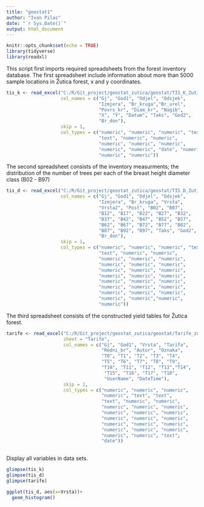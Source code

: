 ```yaml
---
title: "geostat1"
author: "Ivan Pilas"
date: "`r Sys.Date()`"
output: html_document
---
```


```r
knitr::opts_chunk$set(echo = TRUE)
library(tidyverse)
library(readxl)
```

This script first imports required spreadsheets from the forest inventory database. The first spreadsheet include information about more than 5000 sample locations in Žutica forest, x and y coordinates. 

```r
tis_k <- read_excel("C:/R/Git_project/geostat_zutica/geostat/TIS_K_Zutica.xlsx",
                    col_names = c("Gj", "God1", "Odjel", "Odsjek", 
                                  "Izmjera", "Br_kruga","Br_urel", 
                                  "Povrs_kr", "Diam_kr", "Nagib", 
                                  "X", "Y", "Datum", "Taks", "God2", 
                                  "Br_don"),
                    skip = 1,
                    col_types = c("numeric", "numeric", "numeric", "text", 
                                  "text", "numeric", "numeric", 
                                  "numeric", "numeric", "numeric", 
                                  "numeric", "numeric", "date", "numeric",
                                  "numeric", "numeric"))
```

The second spreadsheet consists of the inventory measurments; the distribution of the number of trees per each of the breast height diameter class (B02 - B97)

```r
tis_d <- read_excel("C:/R/Git_project/geostat_zutica/geostat/TIS_D_Zutica.xlsx",
                    col_names = c("Gj", "God1", "Odjel", "Odsjek",
                                  "Izmjera", "Br_kruga", "Vrsta",
                                  "Vrsta2", "Post", "B02", "B07",
                                  "B12", "B17", "B22", "B27", "B32",
                                  "B37", "B42", "B47", "B52", "B57",
                                  "B62", "B67", "B72", "B77", "B82",
                                  "B87", "B92", "B97", "Taks", "God2",
                                  "Br_don"),
                    skip = 1,
                    col_types = c("numeric", "numeric", "numeric", "text",
                                  "text", "numeric", "numeric",
                                  "numeric", "numeric", "numeric", 
                                  "numeric", "numeric", "numeric", 
                                  "numeric", "numeric", "numeric",
                                  "numeric", "numeric", "numeric",
                                  "numeric", "numeric", "numeric",
                                  "numeric", "numeric", "numeric", 
                                  "numeric", "numeric", "numeric",
                                  "numeric", "numeric","numeric",
                                  "numeric"))
```

The third spreadsheet consists of the constructed yield tables for Žutica forest. 

```r
tarife <- read_excel("C:/R/Git_project/geostat_zutica/geostat/Tarife_zutica.xlsx",
                     sheet = "Tarife",
                     col_names = c("Gj", "God1", "Vrsta", "Tarifa",
                                   "Redni_br", "Autor", "Oznaka",
                                   "T0", "T1", "T2", "T3", "T4",
                                   "T5", "T6", "T7", "T8", "T9", 
                                   "T10", "T11", "T12", "T13","T14",
                                    "T15", "T16", "T17", "T18",
                                    "UserName", "DateTime"),
                     skip = 1,
                     col_types = c("numeric", "numeric", "numeric",
                                   "numeric", "text", "text", 
                                   "text", "numeric", "numeric",
                                   "numeric", "numeric", "numeric", 
                                   "numeric", "numeric", "numeric",
                                   "numeric", "numeric", "numeric",
                                   "numeric", "numeric", "numeric",
                                   "numeric", "numeric", "numeric",
                                   "numeric", "numeric", "text", 
                                   "date"))
                                   
```

Display all variables in data sets.

```r
glimpse(tis_k)
glimpse(tis_d)
glimpse(tarife)
```

```r

ggplot(tis_d, aes(x=Vrsta))+
  geom_histogram()

```


```r
```

